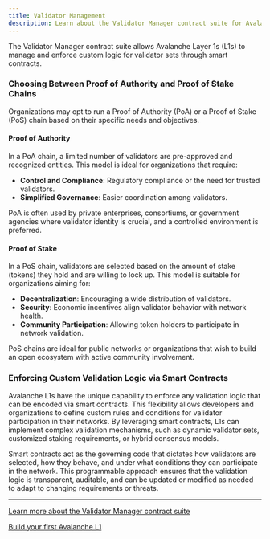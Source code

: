 ```yaml
---
title: Validator Management
description: Learn about the Validator Manager contract suite for Avalanche L1s
---
```


The Validator Manager contract suite allows Avalanche Layer 1s (L1s) to manage and enforce custom logic for validator sets through smart contracts.

### Choosing Between Proof of Authority and Proof of Stake Chains

Organizations may opt to run a Proof of Authority (PoA) or a Proof of Stake (PoS) chain based on their specific needs and objectives.

#### Proof of Authority

In a PoA chain, a limited number of validators are pre-approved and recognized entities. This model is ideal for organizations that require:

- **Control and Compliance**: Regulatory compliance or the need for trusted validators.
- **Simplified Governance**: Easier coordination among validators.

PoA is often used by private enterprises, consortiums, or government agencies where validator identity is crucial, and a controlled environment is preferred.

#### Proof of Stake

In a PoS chain, validators are selected based on the amount of stake (tokens) they hold and are willing to lock up. This model is suitable for organizations aiming for:

- **Decentralization**: Encouraging a wide distribution of validators.
- **Security**: Economic incentives align validator behavior with network health.
- **Community Participation**: Allowing token holders to participate in network validation.

PoS chains are ideal for public networks or organizations that wish to build an open ecosystem with active community involvement.


### Enforcing Custom Validation Logic via Smart Contracts

Avalanche L1s have the unique capability to enforce any validation logic that can be encoded via smart contracts. This flexibility allows developers and organizations to define custom rules and conditions for validator participation in their networks. By leveraging smart contracts, L1s can implement complex validation mechanisms, such as dynamic validator sets, customized staking requirements, or hybrid consensus models.

Smart contracts act as the governing code that dictates how validators are selected, how they behave, and under what conditions they can participate in the network. This programmable approach ensures that the validation logic is transparent, auditable, and can be updated or modified as needed to adapt to changing requirements or threats.

---

[Learn more about the Validator Manager contract suite](/docs/evm-l1s/validator-manager/contract)

[Build your first Avalanche L1](/docs/avalanche-l1s/build-first-avalanche-l1)